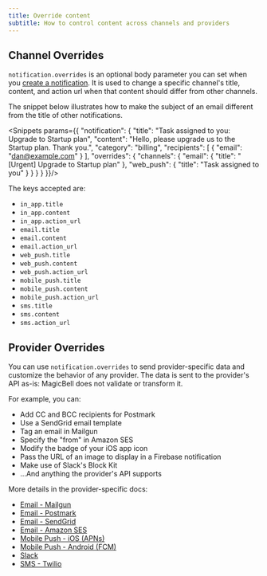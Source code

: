 ```yaml
---
title: Override content
subtitle: How to control content across channels and providers
---
```


## Channel Overrides

`notification.overrides` is an optional body parameter you can set when you
[create a notification](/docs/rest-api/reference#create-notification). It is
used to change a specific channel's title, content, and action url when that
content should differ from other channels.

The snippet below illustrates how to make the subject of an email different from the title
of other notifications.

<Snippets params={{
  "notification": {
    "title": "Task assigned to you: Upgrade to Startup plan",
    "content": "Hello, please upgrade us to the Startup plan. Thank you.",
    "category": "billing",
    "recipients": [
      {
        "email": "dan@example.com"
      }
    ],
    "overrides": {
      "channels": {
        "email": {
          "title": "[Urgent] Upgrade to Startup plan"
        },
        "web_push": {
          "title": "Task assigned to you"
        }
      }
    }
  }
}}/>

The keys accepted are:

- `in_app.title`
- `in_app.content`
- `in_app.action_url`
- `email.title`
- `email.content`
- `email.action_url`
- `web_push.title`
- `web_push.content`
- `web_push.action_url`
- `mobile_push.title`
- `mobile_push.content`
- `mobile_push.action_url`
- `sms.title`
- `sms.content`
- `sms.action_url`

## Provider Overrides

You can use `notification.overrides` to send provider-specific data and customize the behavior of any provider. The data is sent to the provider's API as-is: MagicBell does not validate or transform it.

For example, you can:

- Add CC and BCC recipients for Postmark
- Use a SendGrid email template
- Tag an email in Mailgun
- Specify the "from" in Amazon SES
- Modify the badge of your iOS app icon
- Pass the URL of an image to display in a Firebase notification
- Make use of Slack's Block Kit
- ...And anything the provider's API supports

More details in the provider-specific docs:

- [Email - Mailgun](/docs/email/mailgun)
- [Email - Postmark](/docs/email/postmark)
- [Email - SendGrid](/docs/email/sendgrid)
- [Email - Amazon SES](/docs/email/amazon-ses)
- [Mobile Push - iOS (APNs)](/docs/mobile-push/ios)
- [Mobile Push - Android (FCM)](/docs/mobile-push/android)
- [Slack](/docs/slack/slack-provider-overrides)
- [SMS - Twilio](/docs/sms/twilio)